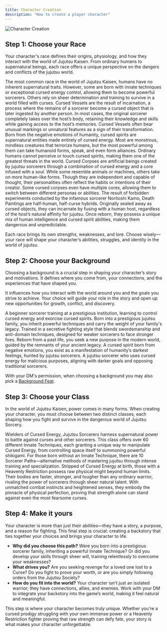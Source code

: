 ```yaml
---
title: Character Creation
description: "How to create a player character"
---
```


<img
  src="/images/character-creation.jpg"
  alt="Character Creation"
/>

## Step 1: Choose your Race
Your character's race defines their origins, physiology, and how they interact with the world of Jujutsu Kaisen. From ordinary humans to supernatural beings, each race offers a unique perspective on the dangers and conflicts of the jujutsu world.

<CardGroup cols={1}>
  <Card
    title="Human"
    href="/races/human/human-traits"
  >
    The most common race in the world of Jujutsu Kaisen, humans have no inherent supernatural traits. However, some are born with innate techniques or exceptional cursed energy control, allowing them to become powerful sorcerers. Others rely on sheer determination and training to survive in a world filled with curses.
  </Card>
  <Card
    title="Cursed Vessel"
    href="/races/cursed-vessel/cursed-vessel-traits"
  >
    Cursed Vessels are the result of incarnation, a process where the remains of a sorcerer become a cursed object that is later ingested by another person. In most cases, the original sorcerer completely takes over the host’s body, retaining their knowledge and skills while gaining access to the host’s memories. Cursed Vessels often bear unusual markings or unnatural features as a sign of their transformation.
  </Card>
  <Card
    title="Cursed Spirit"
    href="/races/cursed-spirit/cursed-spirit-traits"
  >
    Born from the negative emotions of humanity, cursed spirits are supernatural entities made entirely of cursed energy. Most are monstrous, mindless creatures that terrorize humans, but the most powerful among them can take humanoid forms, speak, and even form alliances. Ordinary humans cannot perceive or touch cursed spirits, making them one of the greatest threats in the world.
  </Card>
  <Card
    title="Cursed Corpse"
    href="/races/cursed-corpse/cursed-corpse-traits"
  >
    Cursed Corpses are artificial beings created by jujutsu sorcerers through a combination of cursed energy and a core infused with a soul. While some resemble animals or machines, others take on more human-like forms. Though they are independent and capable of thought, their personalities often reflect the habits or intentions of their creator. Some cursed corpses even have multiple cores, allowing them to switch between different personas or abilities.
  </Card>
  <Card
    title="Death Painting"
    href="/races/death-painting/death-painting-traits"
  >
    The result of forbidden experiments conducted by the infamous sorcerer Noritoshi Kamo, Death Paintings are half-human, half-curse hybrids. Originally sealed away as cursed objects, they can incarnate by fusing with a human host, regardless of the host’s natural affinity for jujutsu. Once reborn, they possess a unique mix of human intelligence and cursed spirit abilities, making them dangerous and unpredictable.
  </Card>
</CardGroup>

Each race brings its own strengths, weaknesses, and lore. Choose wisely—your race will shape your character’s abilities, struggles, and identity in the world of jujutsu.

## Step 2: Choose your Background
Choosing a background is a crucial step in shaping your character’s story and motivations. It defines where you come from, your connections, and the experiences that have shaped you. 

It influences how you interact with the world around you and the goals you strive to achieve. Your choice will guide your role in the story and open up new opportunities for growth, conflict, and discovery.

<CardGroup cols={3}>
  <Card
    title="Sorcerer Student"
    href="/backgrounds/sorcerer-student"
  >
    A beginner sorcerer training at a prestigious institution, learning to control cursed energy and exorcise cursed spirits.
  </Card>
  <Card
    title="Sorcerer Family Member"
    href="/backgrounds/sorcerer-family-member"
  >
    Born into a prestigious jujutsu family, you inherit powerful techniques and carry the weight of your family's legacy.
  </Card>
  <Card
    title="New Shadow Style Student"
    href="/backgrounds/new-shadow-style-student"
  >
    Trained in a secretive fighting style that blends swordsmanship and anti-domain techniques, designed for weaker sorcerers to face stronger foes.
  </Card>
  <Card
    title="Reincarnated"
    href="/backgrounds/reincarnated"
  >
    Reborn from a past life, you seek a new purpose in the modern world, guided by the remnants of your ancient legacy.
  </Card>
  <Card
    title="Negative Manifestation"
    href="/backgrounds/negative-manifestation"
  >
    A cursed spirit born from negative emotions, you exist as a manifestation of humanity’s darkest feelings, hunted by jujutsu sorcerers.
  </Card>
  <Card
    title="Curse User"
    href="/backgrounds/curse-user"
  >
    A jujutsu sorcerer who uses cursed energy for malicious purposes, aligning with darker goals and opposing traditional sorcerers.
  </Card>
</CardGroup>

With your DM's permission, when choosing a background you may also pick a [Background Feat](/feats/background-feats).

## Step 3: Choose your Class
In the world of Jujutsu Kaisen, power comes in many forms. When creating your character, you must choose between two distinct classes, each shaping how you fight and survive in the dangerous world of Jujutsu Sorcery.

<CardGroup cols={2}>
  <Card
    title="Jujutsu Sorcerer"
    href="/classes/jujutsu-sorcerer/class-traits"
  >
    Wielders of Cursed Energy, Jujutsu Sorcerers harness supernatural power to battle against curses and other sorcerers. This class offers over 60 different Innate Techniques, each granting a unique way to manipulate Cursed Energy, from controlling space itself to summoning powerful shikigami. For those born without an Innate Technique, there are 10 Sorcerer Paths—alternative methods of mastering jujutsu through intense training and specialization.
  </Card>
  <Card
    title="Heavenly Restriction"
    href="/classes/heavenly-restriction/class-traits"
  >
    Stripped of Cursed Energy at birth, those with a Heavenly Restriction possess raw physical might beyond human limits. Their bodies are faster, stronger, and tougher than any ordinary warrior, rivaling the power of sorcerers through sheer natural talent. With unmatched combat instincts and heightened senses, they embody the pinnacle of physical perfection, proving that strength alone can stand against even the most fearsome curses.
  </Card>
</CardGroup>

## Step 4: Make it yours
Your character is more than just their abilities—they have a story, a purpose, and a reason for fighting. This final step is crucial: creating a backstory that ties together your choices and brings your character to life.

- **Why did you choose this path?** Were you born into a prestigious sorcerer family, inheriting a powerful Innate Technique? Or did you develop your skills through sheer will, training relentlessly to overcome your weaknesses?
- **What drives you?** Are you seeking revenge for a loved one lost to a Curse? Do you fight to prove your worth, or are you simply following orders from the Jujutsu Society?
- **How do you fit into the world?** Your character isn't just an isolated warrior; they have connections, allies, and enemies. Work with your DM to integrate your backstory into the game’s world, making it feel natural and meaningful.

This step is where your character becomes truly unique. Whether you're a cursed prodigy struggling with your own immense power or a Heavenly Restriction fighter proving that raw strength can defy fate, your story is what makes your character unforgettable.